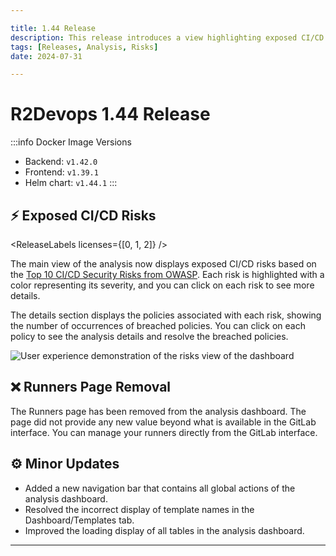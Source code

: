 ```yaml
---

title: 1.44 Release  
description: This release introduces a view highlighting exposed CI/CD risks.  
tags: [Releases, Analysis, Risks]  
date: 2024-07-31  

---
```


# R2Devops 1.44 Release


:::info Docker Image Versions
- Backend: `v1.42.0`
- Frontend: `v1.39.1`
- Helm chart: `v1.44.1`
:::

<!-- truncate -->

## ⚡ Exposed CI/CD Risks

<ReleaseLabels licenses={[0, 1, 2]} />

The main view of the analysis now displays exposed CI/CD risks based on the [Top 10 CI/CD Security Risks from OWASP](https://owasp.org/www-project-top-10-ci-cd-security-risks/).
Each risk is highlighted with a color representing its severity, and you can click on each risk to see more details.

The details section displays the policies associated with each risk, showing the number of occurrences of breached policies. You can click on each policy to see the analysis details and resolve the breached policies.

![User experience demonstration of the risks view of the dashboard](./dashboard_risks.gif)

## ❌ Runners Page Removal

The Runners page has been removed from the analysis dashboard. 
The page did not provide any new value beyond what is available in the GitLab interface. You can manage your runners directly from the GitLab interface.

## ⚙️ Minor Updates

- Added a new navigation bar that contains all global actions of the analysis dashboard.
- Resolved the incorrect display of template names in the Dashboard/Templates tab.
- Improved the loading display of all tables in the analysis dashboard.

-----

<ReleaseBottomButton />